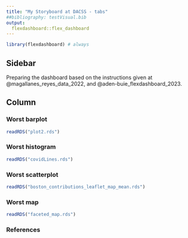 ```yaml
---
title: "My Storyboard at DACSS - tabs"
##bibliography: testVisual.bib
output: 
  flexdashboard::flex_dashboard
---
```


```r
library(flexdashboard) # always
```

## Sidebar {.sidebar}


Preparing the dashboard based on the instructions given at @magallanes_reyes_data_2022, and @aden-buie_flexdashboard_2023.

## Column {.tabset .tabset-fade}


### Worst barplot

```r
readRDS("plot2.rds")
```


### Worst histogram

```r
readRDS("covidLines.rds")
```

### Worst scatterplot

```r
readRDS("boston_contributions_leaflet_map_mean.rds")
```


### Worst map

```r
readRDS("faceted_map.rds")
```


### References 
